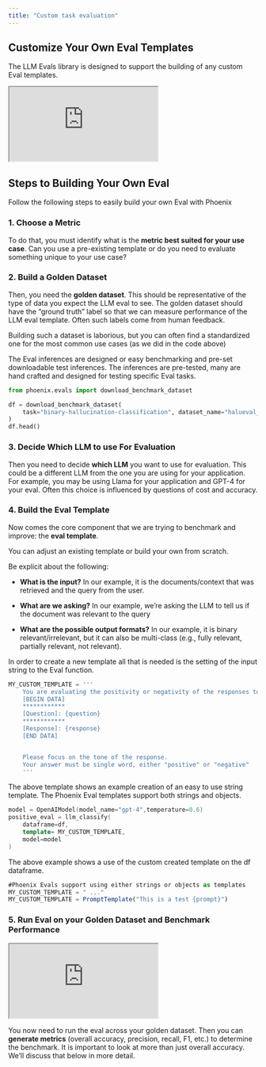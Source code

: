 ```yaml
---
title: "Custom task evaluation"
---
```


## Customize Your Own Eval Templates

The LLM Evals library is designed to support the building of any custom Eval templates.

<Frame>
    <iframe src="https://cdn.iframe.ly/74hG3o6w" width={1000} height={340} allowFullScreen></iframe>
</Frame>

## Steps to Building Your Own Eval

Follow the following steps to easily build your own Eval with Phoenix

### 1. Choose a Metric

To do that, you must identify what is the **metric best suited for your use case**. Can you use a pre-existing template or do you need to evaluate something unique to your use case?

### 2. Build a Golden Dataset

Then, you need the **golden dataset**. This should be representative of the type of data you expect the LLM eval to see. The golden dataset should have the “ground truth” label so that we can measure performance of the LLM eval template. Often such labels come from human feedback.

Building such a dataset is laborious, but you can often find a standardized one for the most common use cases (as we did in the code above)

The Eval inferences are designed or easy benchmarking and pre-set downloadable test inferences. The inferences are pre-tested, many are hand crafted and designed for testing specific Eval tasks.

```python
from phoenix.evals import download_benchmark_dataset

df = download_benchmark_dataset(
    task="binary-hallucination-classification", dataset_name="halueval_qa_data"
)
df.head()
```

### 3. Decide Which LLM to use For Evaluation

Then you need to decide **which LLM** you want to use for evaluation. This could be a different LLM from the one you are using for your application. For example, you may be using Llama for your application and GPT-4 for your eval. Often this choice is influenced by questions of cost and accuracy.

### 4. Build the Eval Template

Now comes the core component that we are trying to benchmark and improve: the **eval template**.

You can adjust an existing template or build your own from scratch.

Be explicit about the following:

* **What is the input?** In our example, it is the documents/context that was retrieved and the query from the user.

* **What are we asking?** In our example, we’re asking the LLM to tell us if the document was relevant to the query

* **What are the possible output formats?** In our example, it is binary relevant/irrelevant, but it can also be multi-class (e.g., fully relevant, partially relevant, not relevant).

In order to create a new template all that is needed is the setting of the input string to the Eval function.

```python
MY_CUSTOM_TEMPLATE = '''
    You are evaluating the positivity or negativity of the responses to questions.
    [BEGIN DATA]
    ************
    [Question]: {question}
    ************
    [Response]: {response}
    [END DATA]


    Please focus on the tone of the response.
    Your answer must be single word, either "positive" or "negative"
    '''
```

The above template shows an example creation of an easy to use string template. The Phoenix Eval templates support both strings and objects.

```cpp
model = OpenAIModel(model_name="gpt-4",temperature=0.6)
positive_eval = llm_classify(
    dataframe=df,
    template= MY_CUSTOM_TEMPLATE,
    model=model
)
```

The above example shows a use of the custom created template on the df dataframe.

```javascript
#Phoenix Evals support using either strings or objects as templates
MY_CUSTOM_TEMPLATE = " ..."
MY_CUSTOM_TEMPLATE = PromptTemplate("This is a test {prompt}")
```

### 5. Run Eval on your Golden Dataset and Benchmark Performance

<Frame>
    <iframe src="https://cdn.iframe.ly/bPD6Bm1V" width={1000} height={400} allowFullScreen></iframe>
</Frame>

You now need to run the eval across your golden dataset. Then you can **generate metrics** (overall accuracy, precision, recall, F1, etc.) to determine the benchmark. It is important to look at more than just overall accuracy. We’ll discuss that below in more detail.


